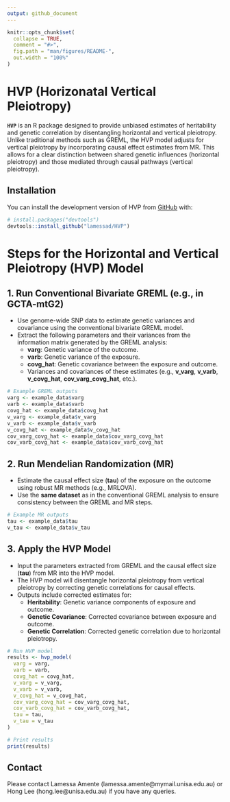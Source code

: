 ```yaml
---
output: github_document
---
```


<!-- README.md is generated from README.Rmd. Please edit that file -->

```r
knitr::opts_chunk$set(
  collapse = TRUE,
  comment = "#>",
  fig.path = "man/figures/README-",
  out.width = "100%"
)
```

# HVP (Horizonatal Vertical Pleiotropy) 

<!-- badges: start -->
<!-- badges: end -->

**`HVP`** is an R package designed to provide unbiased estimates of heritability and genetic correlation by disentangling horizontal and vertical pleiotropy. Unlike traditional methods such as GREML, the HVP model adjusts for vertical pleiotropy by incorporating causal effect estimates from MR. This allows for a clear distinction between shared genetic influences (horizontal pleiotropy) and those mediated through causal pathways (vertical pleiotropy).   

## Installation

You can install the development version of HVP from [GitHub](https://github.com/) with:

``` r
# install.packages("devtools")
devtools::install_github("lamessad/HVP")
```
# Steps for the Horizontal and Vertical Pleiotropy (HVP) Model

## 1. Run Conventional Bivariate GREML (e.g., in GCTA-mtG2)

- Use genome-wide SNP data to estimate genetic variances and covariance using the conventional bivariate GREML model.
- Extract the following parameters and their variances from the information matrix generated by the GREML analysis:
  - **varg**: Genetic variance of the outcome.
  - **varb**: Genetic variance of the exposure.
  - **covg_hat**: Genetic covariance between the exposure and outcome.
  - Variances and covariances of these estimates (e.g., **v_varg**, **v_varb**, **v_covg_hat**, **cov_varg_covg_hat**, etc.).

```r
# Example GREML outputs
varg <- example_data$varg
varb <- example_data$varb
covg_hat <- example_data$covg_hat
v_varg <- example_data$v_varg
v_varb <- example_data$v_varb
v_covg_hat <- example_data$v_covg_hat
cov_varg_covg_hat <- example_data$cov_varg_covg_hat
cov_varb_covg_hat <- example_data$cov_varb_covg_hat
```

## 2. Run Mendelian Randomization (MR)

- Estimate the causal effect size (**tau**) of the exposure on the outcome using robust MR methods (e.g., MRLOVA).
- Use the **same dataset** as in the conventional GREML analysis to ensure consistency between the GREML and MR steps.

```r
# Example MR outputs
tau <- example_data$tau
v_tau <- example_data$v_tau
```

## 3. Apply the HVP Model

- Input the parameters extracted from GREML and the causal effect size (**tau**) from MR into the HVP model.
- The HVP model will disentangle horizontal pleiotropy from vertical pleiotropy by correcting genetic correlations for causal effects.
- Outputs include corrected estimates for:
  - **Heritability**: Genetic variance components of exposure and outcome.
  - **Genetic Covariance**: Corrected covariance between exposure and outcome.
  - **Genetic Correlation**: Corrected genetic correlation due to horizontal pleiotropy.

```r
# Run HVP model
results <- hvp_model(
  varg = varg,
  varb = varb,
  covg_hat = covg_hat,
  v_varg = v_varg,
  v_varb = v_varb,
  v_covg_hat = v_covg_hat,
  cov_varg_covg_hat = cov_varg_covg_hat,
  cov_varb_covg_hat = cov_varb_covg_hat,
  tau = tau,
  v_tau = v_tau
)

# Print results
print(results)
```
## Contact

Please contact Lamessa Amente (lamessa.amente@mymail.unisa.edu.au) or Hong Lee (hong.lee@unisa.edu.au) if you have any queries.
